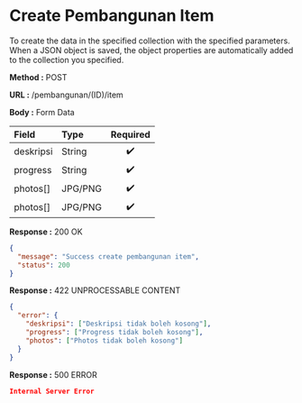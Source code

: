 
# Create Pembangunan Item

To create the data in the specified collection with the specified parameters.
When a JSON object is saved, the object properties are automatically added to the collection you specified.

**Method :** <Badge variant="success">POST</Badge>

**URL :** <Badge variant="dark">/pembangunan/(ID)/item</Badge>

**Body :** <Badge variant="purple">Form Data</Badge>

| Field       | Type     | Required |
| :---------- | :------- | :------: |
| deskripsi   | String   |    ✔️    |
| progress    | String   |    ✔️    |
| photos[]    | JPG/PNG  |    ✔️    |
| photos[]    | JPG/PNG  |    ✔️    |

**Response :** <BadgeOutline variant="success">200 OK</BadgeOutline>

```json
{
  "message": "Success create pembangunan item",
  "status": 200
}
```

**Response :** <BadgeOutline variant="info">422 UNPROCESSABLE CONTENT</BadgeOutline>

```json
{
  "error": {
    "deskripsi": ["Deskripsi tidak boleh kosong"],
    "progress": ["Progress tidak boleh kosong"],
    "photos": ["Photos tidak boleh kosong"]
  }
}
```

**Response :** <BadgeOutline variant="danger">500 ERROR</BadgeOutline>

```json
Internal Server Error
```
